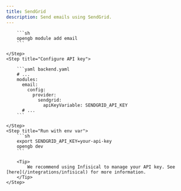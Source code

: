 ```yaml
---
title: SendGrid
description: Send emails using SendGrid.
---
```


<Steps>
    <Step title="Add email module">

        ```sh
        opengb module add email
        ```

    </Step>
    <Step title="Configure API key">

        ```yaml backend.yaml
        # ...
        modules:
          email:
            config:
              provider:
                sendgrid:
                  apiKeyVariable: SENDGRID_API_KEY
          # ...
        ```

    </Step>
    <Step title="Run with env var">
        ```sh
        export SENDGRID_API_KEY=your-api-key
        opengb dev
        ```

        <Tip>
            We recommend using Infisical to manage your API key. See [here](/integrations/infisical) for more information.
        </Tip>
    </Step>

</Steps>
